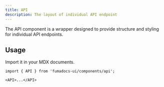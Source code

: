 ```yaml
---
title: API
description: The layout of individual API endpoint
---
```


The API component is a wrapper designed to provide structure and styling for individual API endpoints.

## Usage

Import it in your MDX documents.

```mdx title="tickets.mdx"
import { API } from 'fumadocs-ui/components/api';

<API>...</API>
```
